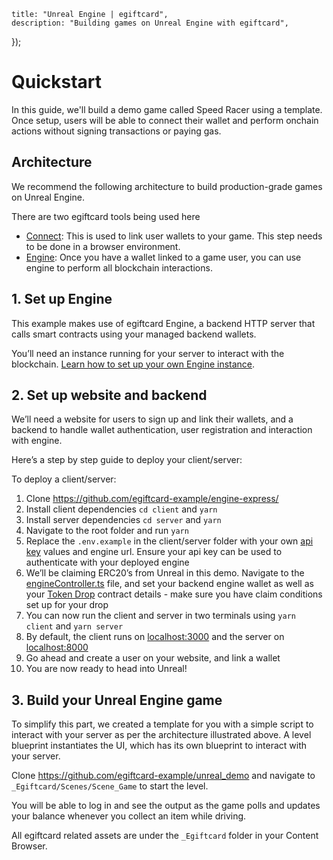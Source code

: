 
	title: "Unreal Engine | egiftcard",
	description: "Building games on Unreal Engine with egiftcard",
});

# Quickstart

In this guide, we'll build a demo game called Speed Racer using a template. Once setup, users will be able to connect their wallet and perform onchain actions without signing transactions or paying gas.

## Architecture

We recommend the following architecture to build production-grade games on Unreal Engine.

<DocImage src={unrealImage} alt="Gaming Diagram preview" />

There are two egiftcard tools being used here

- [Connect](https://portal.egiftcard.cc/connect): This is used to link user wallets to your game. This step needs to be done in a browser environment.
- [Engine](https://portal.egiftcard.cc/engine): Once you have a wallet linked to a game user, you can use engine to perform all blockchain interactions.

## 1. Set up Engine

This example makes use of egiftcard Engine, a backend HTTP server that calls smart contracts using your managed backend wallets.

You’ll need an instance running for your server to interact with the blockchain. [Learn how to set up your own Engine instance](/engine).

## 2. Set up website and backend

We’ll need a website for users to sign up and link their wallets, and a backend to handle wallet authentication, user registration and interaction with engine.

Here’s a step by step guide to deploy your client/server:

To deploy a client/server:

1. Clone https://github.com/egiftcard-example/engine-express/
2. Install client dependencies `cd client` and `yarn`
3. Install server dependencies `cd server` and `yarn`
4. Navigate to the root folder and run `yarn`
5. Replace the `.env.example` in the client/server folder with your own [api key](http://egiftcard.cc/create-api-key) values and engine url. Ensure your api key can be used to authenticate with your deployed engine
6. We’ll be claiming ERC20’s from Unreal in this demo. Navigate to the [engineController.ts](https://github.com/egiftcard-example/engine-express/blob/main/server/src/controllers/engineController.ts) file, and set your backend engine wallet as well as your [Token Drop](https://egiftcard.cc/egiftcard.eth/DropERC20) contract details - make sure you have claim conditions set up for your drop
7. You can now run the client and server in two terminals using `yarn client` and `yarn server`
8. By default, the client runs on [localhost:3000](http://localhost:3000) and the server on [localhost:8000](http://localhost:8000)
9. Go ahead and create a user on your website, and link a wallet
10. You are now ready to head into Unreal!

## 3. Build your Unreal Engine game

To simplify this part, we created a template for you with a simple script to interact with your server as per the architecture illustrated above. A level blueprint instantiates the UI, which has its own blueprint to interact with your server.

Clone https://github.com/egiftcard-example/unreal_demo and navigate to `_Egiftcard/Scenes/Scene_Game` to start the level.

You will be able to log in and see the output as the game polls and updates your balance whenever you collect an item while driving.

All egiftcard related assets are under the `_Egiftcard` folder in your Content Browser.
